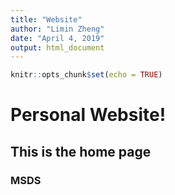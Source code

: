 ```yaml
---
title: "Website"
author: "Limin Zheng"
date: "April 4, 2019"
output: html_document
---
```


```r
knitr::opts_chunk$set(echo = TRUE)
```

# Personal Website!
## This is the home page
### MSDS
